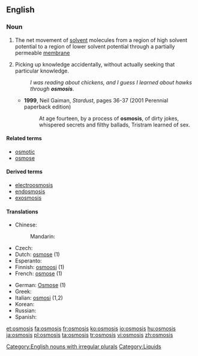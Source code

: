 ==English==
{{wikipedia}}

===Noun===
{{en-noun|osmoses}}

# The net movement of [[solvent]] molecules from a region of high solvent potential to a region of lower solvent potential through a partially permeable [[membrane]]
# {{slang}} Picking up knowledge accidentally, without actually seeking that particular knowledge.
#: ''I was reading about chickens, and I guess I learned about hawks through '''osmosis'''''.
#* '''1999''', Neil Gaiman, ''Stardust'', pages 36-37 (2001 Perennial paperback edition)
#*: At age fourteen, by a process of '''osmosis''', of dirty jokes, whispered secrets and filthy ballads, Tristram learned of sex.

====Related terms====
* [[osmotic]]
* [[osmose]]

====Derived terms====
* [[electroosmosis]]
* [[endosmosis]]
* [[exosmosis]]

====Translations====
{{trans-top|movement of molecules from a region of high solvent potential to low}}
* Chinese:
*: Mandarin: {{t|zh|渗透 |tr=shèntòu|sc=Hani}}
* Czech: {{t-|cs|osmóza|f}}
* Dutch: [[osmose]] {{f}} (1)
* Esperanto: {{t-|eo|osmozo|xs=Esperanto}}
* Finnish: [[osmoosi]] (1)
* French: [[osmose]] {{f}} (1)
{{trans-mid}}
* German: [[Osmose]] {{f}} (1)
* Greek: {{t+|el|ώσμωση}}
* Italian: [[osmosi]] {{f}} (1,2)
* Korean: {{t|ko|침투|tr=chimku|sc=Kore}}
* Russian: {{t+|ru|осмос|m|tr=ósmos}}
* Spanish: {{t-|es|ósmosis|f}}
{{trans-bottom}}

[[Category:English nouns with irregular plurals]]
[[Category:Liquids]]

[[et:osmosis]]
[[fa:osmosis]]
[[fr:osmosis]]
[[ko:osmosis]]
[[io:osmosis]]
[[hu:osmosis]]
[[ja:osmosis]]
[[pl:osmosis]]
[[ta:osmosis]]
[[tr:osmosis]]
[[vi:osmosis]]
[[zh:osmosis]]